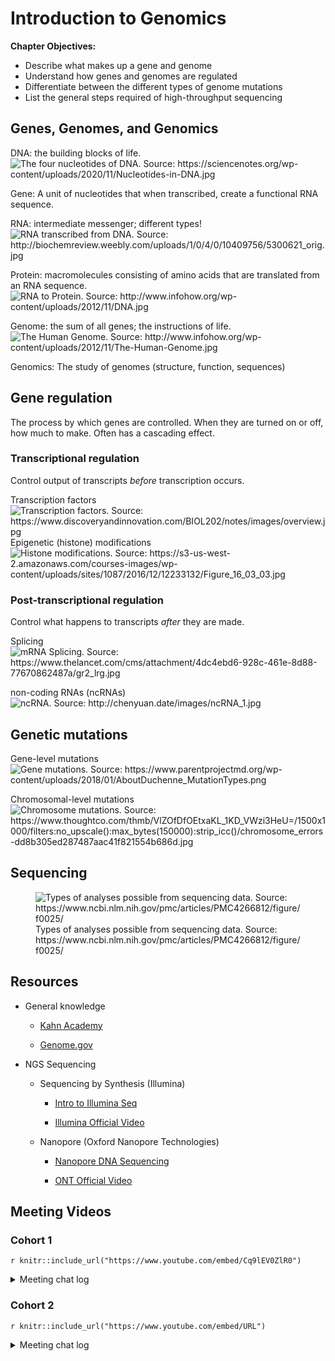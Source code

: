 # Introduction to Genomics

**Chapter Objectives:**

-   Describe what makes up a gene and genome
-   Understand how genes and genomes are regulated
-   Differentiate between the different types of genome mutations
-   List the general steps required of high-throughput sequencing

## Genes, Genomes, and Genomics

DNA: the building blocks of life. ![The four nucleotides of DNA. Source:
https://sciencenotes.org/wp-content/uploads/2020/11/Nucleotides-in-DNA.jpg](images/Nucleotides-in-DNA.jpg)

Gene: A unit of nucleotides that when transcribed, create a functional
RNA sequence.

RNA: intermediate messenger; different types! ![RNA transcribed from
DNA. Source:
http://biochemreview.weebly.com/uploads/1/0/4/0/10409756/5300621_orig.jpg](images/DNARNA.jpg)

Protein: macromolecules consisting of amino acids that are translated
from an RNA sequence. ![RNA to Protein. Source:
http://www.infohow.org/wp-content/uploads/2012/11/DNA.jpg](images/translation_central_dogma.jpg)

Genome: the sum of all genes; the instructions of life. ![The Human
Genome. Source:
http://www.infohow.org/wp-content/uploads/2012/11/The-Human-Genome.jpg](images/The-Human-Genome.jpg)

Genomics: The study of genomes (structure, function, sequences)

## Gene regulation

The process by which genes are controlled. When they are turned on or
off, how much to make. Often has a cascading effect.

### Transcriptional regulation

Control output of transcripts *before* transcription occurs.

Transcription factors ![Transcription factors. Source:
https://www.discoveryandinnovation.com/BIOL202/notes/images/overview.jpg](images/transcription_factors.jpg)
Epigenetic (histone) modifications ![Histone modifications. Source:
https://s3-us-west-2.amazonaws.com/courses-images/wp-content/uploads/sites/1087/2016/12/12233132/Figure_16_03_03.jpg](images/histones.jpg)

### Post-transcriptional regulation

Control what happens to transcripts *after* they are made.

Splicing ![mRNA Splicing. Source:
https://www.thelancet.com/cms/attachment/4dc4ebd6-928c-461e-8d88-77670862487a/gr2_lrg.jpg](images/splicing.jpg)

non-coding RNAs (ncRNAs) ![ncRNA. Source:
http://chenyuan.date/images/ncRNA_1.jpg](images/ncRNA_1.jpg)

## Genetic mutations

Gene-level mutations ![Gene mutations. Source:
https://www.parentprojectmd.org/wp-content/uploads/2018/01/AboutDuchenne_MutationTypes.png](images/gene_mutations.jpg)

Chromosomal-level mutations ![Chromosome mutations. Source:
https://www.thoughtco.com/thmb/VlZOfDfOEtxaKL_1KD_VWzi3HeU=/1500x1000/filters:no_upscale():max_bytes(150000):strip_icc()/chromosome_errors-dd8b305ed287487aac41f821554b686d.jpg](images/chromosome_errors.jpg)

## Sequencing
![Types of analyses possible from sequencing data. Source:  https://www.ncbi.nlm.nih.gov/pmc/articles/PMC4266812/figure/f0025/](images/Utility-of-high-throughput-sequencing.jpg)

## Resources

-   General knowledge
    -   [Kahn
        Academy](https://www.khanacademy.org/science/ap-biology/gene-expression-and-regulation)

    -   [Genome.gov](https://www.genome.gov/about-genomics/fact-sheets/A-Brief-Guide-to-Genomics)
-   NGS Sequencing
    -   Sequencing by Synthesis (Illumina)

        -   [Intro to Illumina
            Seq](https://www.youtube.com/watch?v=CZeN-IgjYCo)

        -   [Illumina Official
            Video](https://www.youtube.com/watch?v=fCd6B5HRaZ8)

    -   Nanopore (Oxford Nanopore Technologies)

        -    [Nanopore DNA
            Sequencing](https://www.youtube.com/watch?v=E9-Rm5AoZGw)

        -   [ONT Official
            Video](https://www.youtube.com/watch?v=sv9fFeSd3kE)

## Meeting Videos

### Cohort 1

`r knitr::include_url("https://www.youtube.com/embed/Cq9lEV0ZlR0")`

<details>
<summary>Meeting chat log</summary>
```
00:44:50	Anna-Leigh Brown:	https://www.proteinatlas.org/
```
</details>

### Cohort 2

`r knitr::include_url("https://www.youtube.com/embed/URL")`

<details>
<summary>Meeting chat log</summary>
```
LOG
```
</details>
